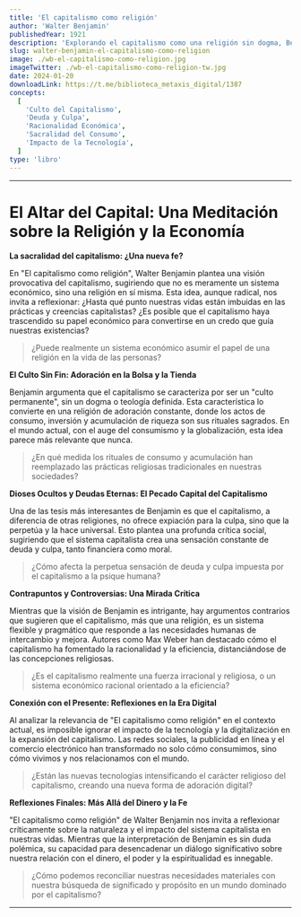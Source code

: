 ```yaml
---
title: 'El capitalismo como religión'
author: 'Walter Benjamin'
publishedYear: 1921
description: 'Explorando el capitalismo como una religión sin dogma, Benjamin revela un culto perpetuo a la riqueza y consumo. Un análisis crítico de deuda, culpa y su impacto psicológico en la sociedad.'
slug: walter-benjamin-el-capitalismo-como-religion
image: ./wb-el-capitalismo-como-religion.jpg
imageTwitter: ./wb-el-capitalismo-como-religion-tw.jpg
date: 2024-01-20
downloadLink: https://t.me/biblioteca_metaxis_digital/1387
concepts:
  [
    'Culto del Capitalismo',
    'Deuda y Culpa',
    'Racionalidad Económica',
    'Sacralidad del Consumo',
    'Impacto de la Tecnología',
  ]
type: 'libro'
---
```


---

# El Altar del Capital: Una Meditación sobre la Religión y la Economía

**La sacralidad del capitalismo: ¿Una nueva fe?**

En "El capitalismo como religión", Walter Benjamin plantea una visión provocativa del capitalismo, sugiriendo que no es meramente un sistema económico, sino una religión en sí misma. Esta idea, aunque radical, nos invita a reflexionar: ¿Hasta qué punto nuestras vidas están imbuidas en las prácticas y creencias capitalistas? ¿Es posible que el capitalismo haya trascendido su papel económico para convertirse en un credo que guía nuestras existencias?

> ¿Puede realmente un sistema económico asumir el papel de una religión en la vida de las personas?

**El Culto Sin Fin: Adoración en la Bolsa y la Tienda**

Benjamin argumenta que el capitalismo se caracteriza por ser un "culto permanente", sin un dogma o teología definida. Esta característica lo convierte en una religión de adoración constante, donde los actos de consumo, inversión y acumulación de riqueza son sus rituales sagrados. En el mundo actual, con el auge del consumismo y la globalización, esta idea parece más relevante que nunca.

> ¿En qué medida los rituales de consumo y acumulación han reemplazado las prácticas religiosas tradicionales en nuestras sociedades?

**Dioses Ocultos y Deudas Eternas: El Pecado Capital del Capitalismo**

Una de las tesis más interesantes de Benjamin es que el capitalismo, a diferencia de otras religiones, no ofrece expiación para la culpa, sino que la perpetúa y la hace universal. Esto plantea una profunda crítica social, sugiriendo que el sistema capitalista crea una sensación constante de deuda y culpa, tanto financiera como moral.

> ¿Cómo afecta la perpetua sensación de deuda y culpa impuesta por el capitalismo a la psique humana?

**Contrapuntos y Controversias: Una Mirada Crítica**

Mientras que la visión de Benjamin es intrigante, hay argumentos contrarios que sugieren que el capitalismo, más que una religión, es un sistema flexible y pragmático que responde a las necesidades humanas de intercambio y mejora. Autores como Max Weber han destacado cómo el capitalismo ha fomentado la racionalidad y la eficiencia, distanciándose de las concepciones religiosas.

> ¿Es el capitalismo realmente una fuerza irracional y religiosa, o un sistema económico racional orientado a la eficiencia?

**Conexión con el Presente: Reflexiones en la Era Digital**

Al analizar la relevancia de "El capitalismo como religión" en el contexto actual, es imposible ignorar el impacto de la tecnología y la digitalización en la expansión del capitalismo. Las redes sociales, la publicidad en línea y el comercio electrónico han transformado no solo cómo consumimos, sino cómo vivimos y nos relacionamos con el mundo.

> ¿Están las nuevas tecnologías intensificando el carácter religioso del capitalismo, creando una nueva forma de adoración digital?

**Reflexiones Finales: Más Allá del Dinero y la Fe**

"El capitalismo como religión" de Walter Benjamin nos invita a reflexionar críticamente sobre la naturaleza y el impacto del sistema capitalista en nuestras vidas. Mientras que la interpretación de Benjamin es sin duda polémica, su capacidad para desencadenar un diálogo significativo sobre nuestra relación con el dinero, el poder y la espiritualidad es innegable.

> ¿Cómo podemos reconciliar nuestras necesidades materiales con nuestra búsqueda de significado y propósito en un mundo dominado por el capitalismo?

---
